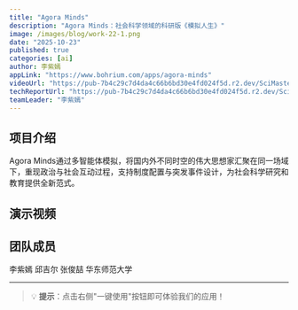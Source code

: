 ```yaml
---
title: "Agora Minds"
description: "Agora Minds：社会科学领域的科研版《模拟人生》"
image: /images/blog/work-22-1.png
date: "2025-10-23"
published: true
categories: [ai]
author: 李紫嫣
appLink: "https://www.bohrium.com/apps/agora-minds"
videoUrl: "https://pub-7b4c29c7d4da4c66b6bd30e4fd024f5d.r2.dev/SciMaster-competition/work-video-22.mp4"
techReportUrl: "https://pub-7b4c29c7d4da4c66b6bd30e4fd024f5d.r2.dev/SciMaster-competition/work-report-22.pdf"
teamLeader: "李紫嫣"
---
```


## 项目介绍

Agora Minds通过多智能体模拟，将国内外不同时空的伟大思想家汇聚在同一场域下，重现政治与社会互动过程，支持制度配置与突发事件设计，为社会科学研究和教育提供全新范式。

## 演示视频

<VideoPlayer
  src="https://pub-7b4c29c7d4da4c66b6bd30e4fd024f5d.r2.dev/SciMaster-competition/work-video-22.mp4"
  poster="/images/blog/work-22-2.png"
/>

## 团队成员

李紫嫣 邱吉尔 张俊喆 华东师范大学

---

> 💡 **提示**：点击右侧"一键使用"按钮即可体验我们的应用！
